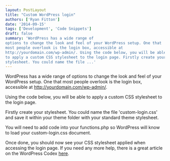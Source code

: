 ```yaml
---
layout: PostLayout
title: "Custom WordPress login"
authors: ['Ryan Fitton']
date: '2014-09-15'
tags: ['Development', 'Code Snippets']
draft: false
summary: 'WordPress has a wide range of
options to change the look and feel of your WordPress setup. One that
most people overlook is the login box, accessible at
http://yourdomain.com/wp-admin/. Using the code below, you will be able
to apply a custom CSS stylesheet to the login page. Firstly create your
stylesheet. You could name the file ...'
---
```


WordPress has a wide range of options to change the look and feel of your WordPress setup. One that most people overlook is the login box, accessible at http://yourdomain.com/wp-admin/.

Using the code below, you will be able to apply a custom CSS stylesheet to the login page.

Firstly create your stylesheet. You could name the file 'custom-login.css' and save it within your theme folder with your standard theme stylesheet.

You will need to add code into your functions.php so WordPress will know to load your custom-login.css document.

Once done, you should now see your CSS stylesheet applied when accessing the login page. If you need any more help, there is a great article on the WordPress Codex [here](http://codex.wordpress.org/Customizing_the_Login_Form).
